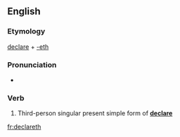 ==English==

===Etymology===
[[declare]] + [[-eth]]

===Pronunciation===
* {{a|UK}} {{IPA|/dɪˈkleəɹəθ/}}

===Verb===
{{en-verb form}}

# {{archaic}} Third-person singular present simple form of '''[[declare]]'''

[[fr:declareth]]